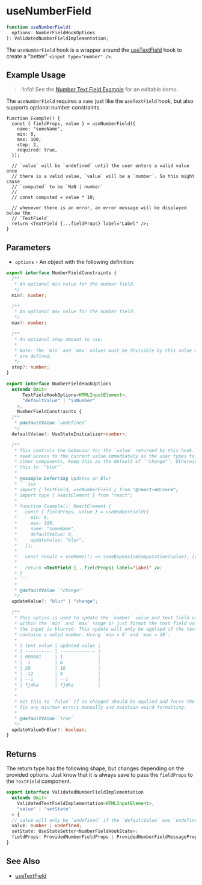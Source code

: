 # useNumberField

```ts
function useNumberField(
  options: NumberFieldHookOptions
): ValidatedNumberFieldImplementation;
```

The `useNumberField` hook is a wrapper around the [useTextField](./use-text-field)
hook to create a "better" `<input type="number" />`.

## Example Usage

> !Info! See the [Number Text Field Example](/components/text-field#number) for an editable demo.

The `useNumberField` requires a `name` just like the `useTextField` hook, but also supports
optional number constraints.

```tsx
function Example() {
  const { fieldProps, value } = useNumberField({
    name: "someName",
    min: 0,
    max: 100,
    step: 2,
    required: true,
  });

  // `value` will be `undefined` until the user enters a valid value once
  // there is a valid value, `value` will be a `number`. So this might cause
  // `computed` to be `NaN | number`
  //
  // const computed = value * 10;

  // whenever there is an error, an error message will be displayed below the
  // `TextField`
  return <TextField {...fieldProps} label="Label" />;
}
```

## Parameters

- `options` - An object with the following definition:

````ts disableTransform
export interface NumberFieldConstraints {
  /**
   * An optional min value for the number field.
   */
  min?: number;

  /**
   * An optional max value for the number field.
   */
  max?: number;

  /**
   * An optional step amount to use.
   *
   * Note: The `min` and `max` values must be divisible by this value when any
   * are defined.
   */
  step?: number;
}

export interface NumberFieldHookOptions
  extends Omit<
      TextFieldHookOptions<HTMLInputElement>,
      "defaultValue" | "isNumber"
    >,
    NumberFieldConstraints {
  /**
   * @defaultValue `undefined`
   */
  defaultValue?: UseStateInitializer<number>;

  /**
   * This controls the behavior for the `value` returned by this hook. If you
   * need access to the current value immediately as the user types to update
   * other components, keep this as the default of `"change"`. Otherwise, set
   * this to `"blur"`.
   *
   * @example Deferring Updates on Blur
   * ```tsx
   * import { TextField, useNumberField } from "@react-md/core";
   * import type { ReactElement } from "react";
   *
   * function Example(): ReactElement {
   *   const { fieldProps, value } = useNumberField({
   *     min: 0,
   *     max: 100,
   *     name: "someName",
   *     defaultValue: 0,
   *     updateValue: "blur",
   *   });
   *
   *   const result = useMemo(() => someExpensiveComputation(value), [value]);
   *
   *   return <TextField {...fieldProps} label="Label" />;
   * }
   * ```
   *
   * @defaultValue `"change"`
   */
  updateValue?: "blur" | "change";

  /**
   * This option is used to update the `number` value and text field value to be
   * within the `min` and `max` range or just format the text field value when
   * the input is blurred. This update will only be applied if the text field
   * contains a valid number. Using `min = 0` and `max = 10`:
   *
   * | text value | updated value |
   * | ---------- | ------------- |
   * | 000001     | 1             |
   * | -1         | 0             |
   * | 20         | 10            |
   * | -12        | 0             |
   * | --1        | --1           |
   * | fjdka      | fjdka         |
   *
   *
   * Set this to `false` if no changed should be applied and force the user to
   * fix any min/max errors manually and maintain weird formatting.
   *
   * @defaultValue `true`
   */
  updateValueOnBlur?: boolean;
}
````

## Returns

The return type has the following shape, but changes depending on the provided options.
Just know that it is always save to pass the `fieldProps` to the `TextField` component.

```ts disableTransform
export interface ValidatedNumberFieldImplementation
  extends Omit<
    ValidatedTextFieldImplementation<HTMLInputElement>,
    "value" | "setState"
  > {
  // value will only be `undefined` if the `defaultValue` was `undefined`
  value: number | undefined;
  setState: UseStateSetter<NumberFieldHookState>;
  fieldProps: ProvidedNumberFieldProps | ProvidedNumberFieldMessageProps;
}
```

## See Also

- [useTextField](./use-text-field)
